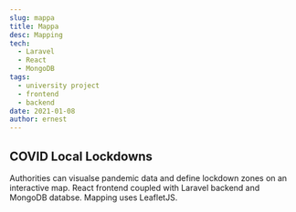 ```yaml
---
slug: mappa
title: Mappa
desc: Mapping 
tech:
  - Laravel
  - React
  - MongoDB
tags:
  - university project
  - frontend 
  - backend
date: 2021-01-08
author: ernest
---
```




## COVID Local Lockdowns

Authorities can visualse pandemic data and define lockdown zones on an interactive map.
React frontend coupled with Laravel backend and MongoDB databse. Mapping uses LeafletJS.
